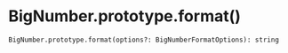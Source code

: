 
<Meta title="Prototype/BigNumber.prototype.format()" />

# BigNumber.prototype.format()

```tsx
BigNumber.prototype.format(options?: BigNumberFormatOptions): string
```